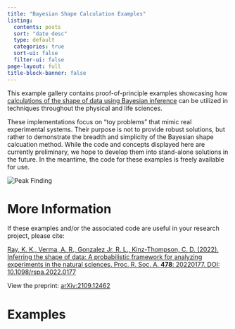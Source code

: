 ```yaml
---
title: "Bayesian Shape Calculation Examples"
listing:
  contents: posts
  sort: "date desc"
  type: default
  categories: true
  sort-ui: false
  filter-ui: false
page-layout: full
title-block-banner: false
---
```


This example gallery contains proof-of-principle examples showcasing how [calculations of the shape of data using Bayesian inference](https://bayes-shape-calc.github.io) can 
be utilized in techniques throughout the physical and life sciences. 

These implementations focus on "toy problems" that mimic real experimental systems. Their purpose is not to provide robust solutions, but rather to demonstrate
the breadth and simplicity of the Bayesian shape calcuation method. While the code and concepts displayed here are currently preliminary, we hope to 
develop them into stand-alone solutions in the future. In the meantime, the code for these examples is freely available for use.

::: {layout-nrows=2}
![Peak Finding](images/ex_bits.png){fig-align="center"}
<!-- ![Aperture Masking](images/ex_microscope.png){fig-align="center"} -->
:::


# More Information
If these examples and/or the
associated code are useful in your research project, please cite:


[Ray, K. K., Verma, A. R., Gonzalez Jr, R. L., Kinz-Thompson, C. D. (2022). Inferring the shape of data: A probabilistic framework for analyzing experiments in the natural sciences. Proc. R. Soc. A. **478**: 20220177. DOI: 10.1098/rspa.2022.0177](https://royalsocietypublishing.org/doi/10.1098/rspa.2022.0177)

View the preprint: [arXiv:2109.12462](https://arxiv.org/abs/2109.12462)



# Examples





